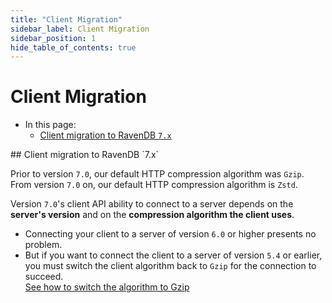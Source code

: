 ```yaml
---
title: "Client Migration"
sidebar_label: Client Migration
sidebar_position: 1
hide_table_of_contents: true
---
```



# Client Migration
<Admonition type="note" title="Note">

* In this page:
   * [Client migration to RavenDB `7.x`](../../migration/client-api/client-migration#client-migration-to-ravendb-7.x)

</Admonition>
## Client migration to RavenDB `7.x`

Prior to version `7.0`, our default HTTP compression algorithm was `Gzip`.  
From version `7.0` on, our default HTTP compression algorithm is `Zstd`.  

Version `7.0`'s client API ability to connect to a server depends on the 
**server's version** and on the **compression algorithm the client uses**.  

* Connecting your client to a server of version `6.0` or higher presents no problem.  
* But if you want to connect the client to a server of version `5.4` or earlier, 
  you must switch the client algorithm back to `Gzip` for the connection to succeed.  
  <Admonition type="info" title="Info">
  [See how to switch the algorithm to Gzip](../../migration/client-api/client-breaking-changes#http-compression-algorithm-is-now-zstd-by-default)
  </Admonition>


